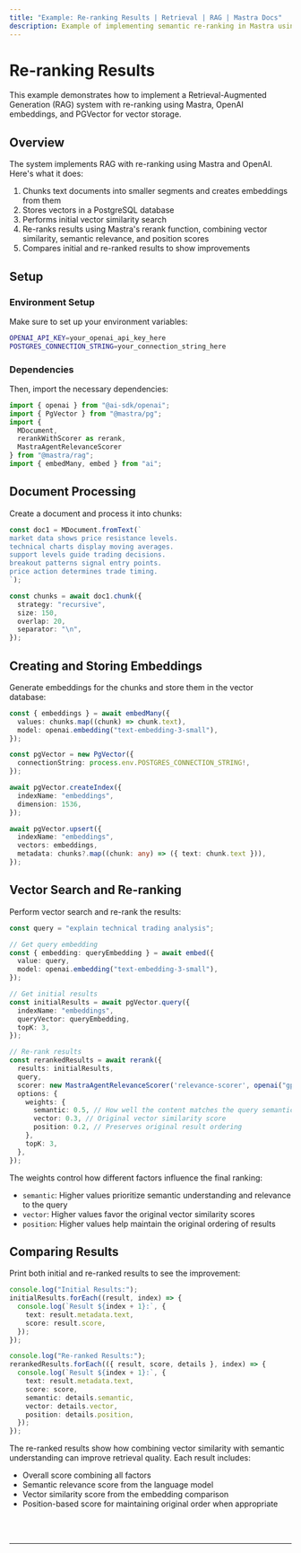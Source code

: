 ```yaml
---
title: "Example: Re-ranking Results | Retrieval | RAG | Mastra Docs"
description: Example of implementing semantic re-ranking in Mastra using OpenAI embeddings and PGVector for vector storage.
---
```



# Re-ranking Results

This example demonstrates how to implement a Retrieval-Augmented Generation (RAG) system with re-ranking using Mastra, OpenAI embeddings, and PGVector for vector storage.

## Overview

The system implements RAG with re-ranking using Mastra and OpenAI. Here's what it does:

1. Chunks text documents into smaller segments and creates embeddings from them
2. Stores vectors in a PostgreSQL database
3. Performs initial vector similarity search
4. Re-ranks results using Mastra's rerank function, combining vector similarity, semantic relevance, and position scores
5. Compares initial and re-ranked results to show improvements

## Setup

### Environment Setup

Make sure to set up your environment variables:

```bash filename=".env"
OPENAI_API_KEY=your_openai_api_key_here
POSTGRES_CONNECTION_STRING=your_connection_string_here
```

### Dependencies

Then, import the necessary dependencies:

```typescript copy showLineNumbers filename="src/index.ts"
import { openai } from "@ai-sdk/openai";
import { PgVector } from "@mastra/pg";
import { 
  MDocument, 
  rerankWithScorer as rerank, 
  MastraAgentRelevanceScorer 
} from "@mastra/rag";
import { embedMany, embed } from "ai";
```

## Document Processing

Create a document and process it into chunks:

```typescript copy showLineNumbers{7} filename="src/index.ts"
const doc1 = MDocument.fromText(`
market data shows price resistance levels.
technical charts display moving averages.
support levels guide trading decisions.
breakout patterns signal entry points.
price action determines trade timing.
`);

const chunks = await doc1.chunk({
  strategy: "recursive",
  size: 150,
  overlap: 20,
  separator: "\n",
});
```

## Creating and Storing Embeddings

Generate embeddings for the chunks and store them in the vector database:

```typescript copy showLineNumbers{36} filename="src/index.ts"
const { embeddings } = await embedMany({
  values: chunks.map((chunk) => chunk.text),
  model: openai.embedding("text-embedding-3-small"),
});

const pgVector = new PgVector({
  connectionString: process.env.POSTGRES_CONNECTION_STRING!,
});

await pgVector.createIndex({
  indexName: "embeddings",
  dimension: 1536,
});

await pgVector.upsert({
  indexName: "embeddings",
  vectors: embeddings,
  metadata: chunks?.map((chunk: any) => ({ text: chunk.text })),
});
```

## Vector Search and Re-ranking

Perform vector search and re-rank the results:

```typescript copy showLineNumbers{51} filename="src/index.ts"
const query = "explain technical trading analysis";

// Get query embedding
const { embedding: queryEmbedding } = await embed({
  value: query,
  model: openai.embedding("text-embedding-3-small"),
});

// Get initial results
const initialResults = await pgVector.query({
  indexName: "embeddings",
  queryVector: queryEmbedding,
  topK: 3,
});

// Re-rank results
const rerankedResults = await rerank({
  results: initialResults,
  query,
  scorer: new MastraAgentRelevanceScorer('relevance-scorer', openai("gpt-4o-mini")),
  options: {
    weights: {
      semantic: 0.5, // How well the content matches the query semantically
      vector: 0.3, // Original vector similarity score
      position: 0.2, // Preserves original result ordering
    },
    topK: 3,
  },
});
```

The weights control how different factors influence the final ranking:

- `semantic`: Higher values prioritize semantic understanding and relevance to the query
- `vector`: Higher values favor the original vector similarity scores
- `position`: Higher values help maintain the original ordering of results

## Comparing Results

Print both initial and re-ranked results to see the improvement:

```typescript copy showLineNumbers{72} filename="src/index.ts"
console.log("Initial Results:");
initialResults.forEach((result, index) => {
  console.log(`Result ${index + 1}:`, {
    text: result.metadata.text,
    score: result.score,
  });
});

console.log("Re-ranked Results:");
rerankedResults.forEach(({ result, score, details }, index) => {
  console.log(`Result ${index + 1}:`, {
    text: result.metadata.text,
    score: score,
    semantic: details.semantic,
    vector: details.vector,
    position: details.position,
  });
});
```

The re-ranked results show how combining vector similarity with semantic understanding can improve retrieval quality. Each result includes:

- Overall score combining all factors
- Semantic relevance score from the language model
- Vector similarity score from the embedding comparison
- Position-based score for maintaining original order when appropriate

<br />
<br />
<hr className="dark:border-[#404040] border-gray-300" />
<br />
<br />
<GithubLink
  link={
    "https://github.com/mastra-ai/mastra/blob/main/examples/basics/rag/rerank"
  }
/>
